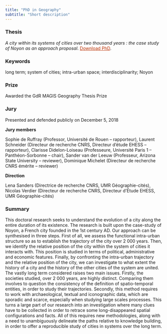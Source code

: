 ```yaml
---
title: "PhD in Geography"
subtitle: "Short description"
---
```


### Thesis
_A city within its systems of cities over two thousand years : the case study of Noyon as an approach proposal_. <a href="https://theses.hal.science/tel-02367262" style="color:#BA2E00;"> Download PhD</a>.

### Keywords
long term; system of cities; intra-urban space; interdisciplinarity; Noyon 

### Prize
Awarded the GdR MAGIS Geography Thesis Prize

### Jury
Presented and defended publicly on December 5, 2018

**Jury members**

Sophie de Ruffray (Professor, Université de Rouen – rapporteur), Laurent Schneider (Directeur de recherche CNRS, Directeur d’étude EHESS – rapporteur), Clarisse Didelon-Loiseau (Professeure, Université Paris 1 – Panthéon-Sorbonne – chair), Sander van der Leeuw (Professeur, Arizona State University – reviewer), Dominique Michelet (Directeur de recherche CNRS émérite – reviewer)

**Direction**

Lena Sanders (Directrice de recherche CNRS, UMR Géographie-cités), Nicolas Verdier (Directeur de recherche CNRS, Directeur d’Étude EHESS, UMR Géographie-cités)

### Summary
This doctoral research seeks to understand the evolution of a city along the entire duration of its existence. The research is built upon the case-study of Noyon, a French city founded in the 1st century AD. Our approach can be synthesised in three steps. First of all, we assess the functional intra-urban structure so as to establish the trajectory of the city over 2 000 years. Then, we identify the relative position of the city within the system of cities it interacts with. This position is studied in terms of political, administrative and economic features. Finally, by confronting the intra-urban trajectory and the relative position of the city, we can investigate to what extent the history of a city and the history of the other cities of the system are united. The vastly long term considered raises two main issues. Firstly, the societies studied, over 2 000 years, are highly distinct. Comparing them involves to question the consistency of the definition of spatio-temporal entities, in order to study their trajectories. Secondly, this method requires to work with archaeological, textual and iconographic data, which are sporadic and scarce, especially when studying large scales processes. This turns a large part of our research into an investigation where many clues have to be collected in order to retrace some long-disappeared spatial configurations and facts. All of this requires new methodologies, along with a need to unambiguously delineate the paths relative to knowledge building, in order to offer a reproducible study of cities in systems over the long term. 
